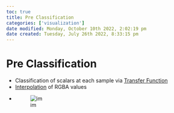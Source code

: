 ```yaml
---
toc: true
title: Pre Classification
categories: ['visualization']
date modified: Monday, October 10th 2022, 2:02:19 pm
date created: Tuesday, July 26th 2022, 8:33:15 pm
---
```


# Pre Classification
- Classification of scalars at each sample via [Transfer Function](Transfer%20Function.qmd)
- [Interpolation](Interpolation.qmd) of RGBA values
- ![im](images/Pasted%20image%2020220418003142.png)



